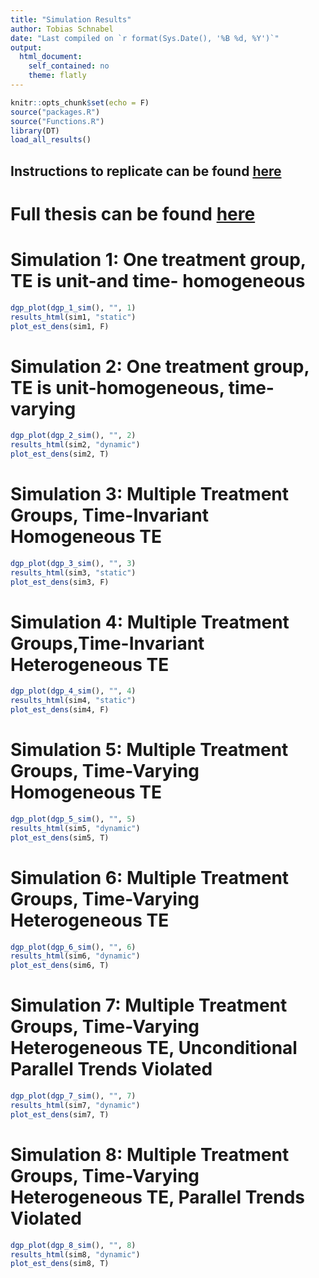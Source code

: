 ```yaml
---
title: "Simulation Results"
author: Tobias Schnabel
date: "Last compiled on `r format(Sys.Date(), '%B %d, %Y')`"
output: 
  html_document:
    self_contained: no
    theme: flatly
---
```



```r
knitr::opts_chunk$set(echo = F)
source("packages.R")
source("Functions.R")
library(DT)
load_all_results()
```
<style type="text/css">
table th {
    text-align: left !important;
}
</style>

## Instructions to replicate can be found [here](https://github.com/tobias-schnabel/matrix-completion/blob/main/Replication.md)


# Full thesis can be found [here](https://github.com/tobias-schnabel/matrix-completion/blob/main/Thesis_Schnabel.pdf)



# Simulation 1: One treatment group, TE is unit-and time- homogeneous

```r
dgp_plot(dgp_1_sim(), "", 1)
results_html(sim1, "static")
plot_est_dens(sim1, F)
```


# Simulation 2: One treatment group, TE is unit-homogeneous, time-varying

```r
dgp_plot(dgp_2_sim(), "", 2)
results_html(sim2, "dynamic")
plot_est_dens(sim2, T)
```

# Simulation 3: Multiple Treatment Groups, Time-Invariant Homogeneous TE 

```r
dgp_plot(dgp_3_sim(), "", 3)
results_html(sim3, "static")
plot_est_dens(sim3, F)
```

# Simulation 4: Multiple Treatment Groups,Time-Invariant Heterogeneous TE

```r
dgp_plot(dgp_4_sim(), "", 4)
results_html(sim4, "static")
plot_est_dens(sim4, F)
```

# Simulation 5: Multiple Treatment Groups, Time-Varying Homogeneous TE 

```r
dgp_plot(dgp_5_sim(), "", 5)
results_html(sim5, "dynamic")
plot_est_dens(sim5, T)
```

# Simulation 6: Multiple Treatment Groups, Time-Varying Heterogeneous TE 

```r
dgp_plot(dgp_6_sim(), "", 6)
results_html(sim6, "dynamic")
plot_est_dens(sim6, T)
```

# Simulation 7: Multiple Treatment Groups, Time-Varying Heterogeneous TE, **Unconditional** Parallel Trends Violated

```r
dgp_plot(dgp_7_sim(), "", 7)
results_html(sim7, "dynamic")
plot_est_dens(sim7, T)
```

# Simulation 8: Multiple Treatment Groups, Time-Varying Heterogeneous TE, **Parallel Trends Violated**

```r
dgp_plot(dgp_8_sim(), "", 8)
results_html(sim8, "dynamic")
plot_est_dens(sim8, T)
```
